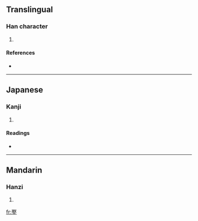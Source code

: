 ==Translingual==

===Han character===
{{Han char|rn=32|rad=土|as=08|sn=11|four=|canj=尸水土 (SEG), XX尸水土 (XXSEG)}}

# {{defn|Han|sort=土08}}

====References====
* {{Han ref|kx=0231.190|dkj=05203|dj=0468.110|hdz=10450.010|uh=57FE|ud=22526}}

----

==Japanese==

===Kanji===
{{ja-kanji|grade=|rs=土08}}

# {{defn|Japanese|sort=土08}}

====Readings====
* {{ja-readings|on=[[しゅ]] (shu), [[じゅ]] (ju)|kun=}}

----

==Mandarin==

===Hanzi===
{{cmn-hanzi|pin=[[bàn]] ([[ban4]]), [[jù]] ([[ju4]])|wg=pan<sup>4</sup>, chü<sup>4</sup>}}

# {{defn|Mandarin|sort=土08}}

[[fr:埾]]
